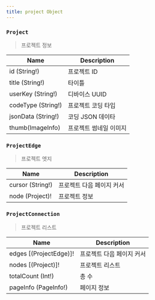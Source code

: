 ```yaml
---
title: project Object
---
```



### `Project`
> 프로젝트 정보

| Name | Description |
| -------- | -------- | 
| id (String!)  | 프로젝트 ID  | 
| title (String!) | 타이틀
| userKey (String!) | 디바이스 UUID
| codeType (String!) | 프로젝트 코딩 타입
| jsonData (String!) | 코딩 JSON 데이타
| thumb(<Link to="/object/imageInfo/#ImageInfo">ImageInfo</Link>) | 프로젝트 썸네일 이미지


### `ProjectEdge`
> 프로젝트 엣지

| Name | Description |
| -------- | -------- | 
| cursor (String!)  | 프로젝트 다음 페이지 커서  | 
| node (<Link to="/object/project/#Project">Project</Link>)! | 프로젝트 정보

### `ProjectConnection`
> 프로젝트 리스트

| Name | Description |
| -------- | -------- | 
| edges [(<Link to="/object/project/#ProjectEdge">ProjectEdge</Link>)]!  | 프로젝트 다음 페이지 커서  | 
| nodes [(<Link to="/object/project/#Project">Project</Link>)]! | 프로젝트 리스트 
| totalCount (Int!) | 총 수 
| pageInfo  (<Link to="/object/pageInfo/#PageInfo">PageInfo!</Link>) | 페이지 정보
